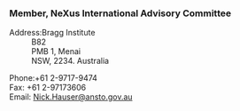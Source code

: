 ===Member, NeXus International Advisory Committee===
;Address:Bragg Institute
:B82
:PMB 1, Menai
:NSW, 2234. Australia

;Phone:+61 2-9717-9474
;Fax: +61 2-97173606
;Email: [mailto:Nick.Hauser@ansto.gov.au Nick.Hauser@ansto.gov.au]